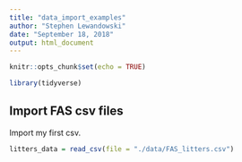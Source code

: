 ```yaml
---
title: "data_import_examples"
author: "Stephen Lewandowski"
date: "September 18, 2018"
output: html_document
---
```


```r
knitr::opts_chunk$set(echo = TRUE)

library(tidyverse)
```

## Import FAS csv files

Import my first csv.
```r
litters_data = read_csv(file = "./data/FAS_litters.csv")

```

